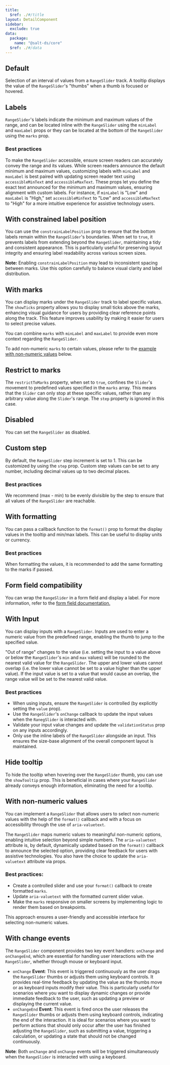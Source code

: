 ```yaml
---
title:
  $ref: ./#/title
layout: DetailComponent
sidebar:
  exclude: true
data:
  package:
    name: "@salt-ds/core"
  $ref: ./#/data
---
```


## Default

Selection of an interval of values from a `RangeSlider` track. A tooltip displays the value of the `RangeSlider`'s "thumbs" when a thumb is focused or hovered.

<LivePreview componentName="range-slider" exampleName="Default" />

## Labels

`RangeSlider`'s labels indicate the minimum and maximum values of the range, and can be located inline with the `RangeSlider` using the `minLabel` and `maxLabel` props or they can be located at the bottom of the `RangeSlider` using the `marks` prop.

### Best practices

To make the `RangeSlider` accessible, ensure screen readers can accurately convey the range and its values. While screen readers announce the default minimum and maximum values, customizing labels with `minLabel` and `maxLabel` is best paired with updating screen reader text using `accessibleMinText` and `accessibleMaxText`. These props let you define the exact text announced for the minimum and maximum values, ensuring alignment with custom labels. For instance, if `minLabel` is "Low" and `maxLabel` is "High," set `accessibleMinText` to "Low" and `accessibleMaxText` to "High" for a more intuitive experience for assistive technology users.

<LivePreview componentName="range-slider" exampleName="WithLabels" />

## With constrained label position

You can use the `constrainLabelPosition` prop to ensure that the bottom labels remain within the `RangeSlider`'s boundaries. When set to `true`, it prevents labels from extending beyond the `RangeSlider`, maintaining a tidy and consistent appearance. This is particularly useful for preserving layout integrity and ensuring label readability across various screen sizes.

**Note:** Enabling `constrainLabelPosition` may lead to inconsistent spacing between marks. Use this option carefully to balance visual clarity and label distribution.

<LivePreview
  componentName="range-slider"
  exampleName="WithConstrainedLabelPosition"
/>

## With marks

You can display marks under the `RangeSlider` track to label specific values. The `showTicks` property allows you to display small ticks above the marks, enhancing visual guidance for users by providing clear reference points along the track. This feature improves usability by making it easier for users to select precise values.

You can combine `marks` with `minLabel` and `maxLabel` to provide even more context regarding the `RangeSlider`.

To add non-numeric `marks` to certain values, please refer to the [example with non-numeric values](/salt/components/range-slider/examples#with-non-numeric-values) below.

<LivePreview componentName="range-slider" exampleName="WithMarks" />

## Restrict to marks

The `restrictToMarks` property, when set to `true`, confines the `Slider`'s movement to predefined values specified in the `marks` array. This means that the `Slider` can only stop at these specific values, rather than any arbitrary value along the `Slider`'s range. The `step` property is ignored in this case.

<LivePreview componentName="range-slider" exampleName="WithRestrictToMarks" />

## Disabled

You can set the `RangeSlider` as disabled.

<LivePreview componentName="range-slider" exampleName="Disabled" />

## Custom step

By default, the `RangeSlider` step increment is set to 1. This can be customized by using the `step` prop. Custom step values can be set to any number, including decimal values up to two decimal places.

### Best practices

We recommend (max - min) to be evenly divisible by the step to ensure that all values of the `RangeSlider` are reachable.

<LivePreview componentName="range-slider" exampleName="WithCustomStep" />

## With formatting

You can pass a callback function to the `format()` prop to format the display values in the tooltip and min/max labels. This can be useful to display units or currency.

### Best practices

When formatting the values, it is recommended to add the same formatting to the marks if passed.

<LivePreview componentName="range-slider" exampleName="WithFormatting" />

## Form field compatibility

You can wrap the `RangeSlider` in a form field and display a label. For more information, refer to the [form field documentation.](/salt/components/form-field/examples)

<LivePreview componentName="range-slider" exampleName="WithFormField" />

## With Input

You can display inputs with a `RangeSlider`. Inputs are used to enter a numeric value from the predefined range, enabling the thumb to jump to the specified value.

"Out of range" changes to the value (i.e. setting the input to a value above or below the `RangeSlider`'s `min` and `max` values) will be rounded to the nearest valid value for the `RangeSlider`. The upper and lower values cannot overlap (i.e. the lower value cannot be set to a value higher than the upper value). If the input value is set to a value that would cause an overlap, the range value will be set to the nearest valid value.

### Best practices

- When using inputs, ensure the `RangeSlider` is controlled (by explicitly setting the `value` prop).
- Use the `RangeSlider`'s `onChange` callback to update the input values when the `RanegSlider` is interacted with.
- Validate your input value changes and update the `validationStatus` prop on any inputs accordingly.
- Only use the inline labels of the `RangeSlider` alongside an input. This ensures the size-base alignment of the overall component layout is maintained.

<LivePreview componentName="range-slider" exampleName="WithInput" />

## Hide tooltip

To hide the tooltip when hovering over the `RangeSlider` thumb, you can use the `showTooltip` prop. This is beneficial in cases where your `RangeSlider` already conveys enough information, eliminating the need for a tooltip.

<LivePreview componentName="range-slider" exampleName="WithHiddenTooltip" />

## With non-numeric values

You can implement a `RangeSlider` that allows users to select non-numeric values with the help of the `format()` callback and with a focus on accessibility through the use of `aria-valuetext`.

The `RangeSlider` maps numeric values to meaningful non-numeric options, enabling intuitive selection beyond simple numbers. The `aria-valuetext` attribute is, by default, dynamically updated based on the `format()` callback to announce the selected option, providing clear feedback for users with assistive technologies. You also have the choice to update the `aria-valuetext` attribute via props.

### Best practices:

- Create a controlled slider and use your `format()` callback to create formatted `marks`.
- Update `aria-valuetext` with the formatted current slider value.
- Make the `marks` responsive on smaller screens by implementing logic to render them based on breakpoints.

This approach ensures a user-friendly and accessible interface for selecting non-numeric values.

<LivePreview componentName="range-slider" exampleName="WithNonNumericValues" />

## With change events

The `RangeSlider` component provides two key event handlers: `onChange` and `onChangeEnd`, which are essential for handling user interactions with the `RangeSlider`, whether through mouse or keyboard input.

- `onChange` **Event**: This event is triggered continuously as the user drags the `RangeSlider` thumbs or adjusts them using keyboard controls. It provides real-time feedback by updating the value as the thumbs move or as keyboard inputs modify their value. This is particularly useful for scenarios where you want to display dynamic changes or provide immediate feedback to the user, such as updating a preview or displaying the current value.
- `onChangeEnd` **Event**: This event is fired once the user releases the `RangeSlider` thumbs or adjusts them using keyboard controls, indicating the end of the interaction. It is ideal for scenarios where you want to perform actions that should only occur after the user has finished adjusting the `RangeSlider`, such as submitting a value, triggering a calculation, or updating a state that should not be changed continuously.

**Note**: Both `onChange` and `onChange` events will be triggered simultaneously when the `RangeSlider` is interacted with using a keyboard.

<LivePreview componentName="range-slider" exampleName="WithChangeEvents" />
